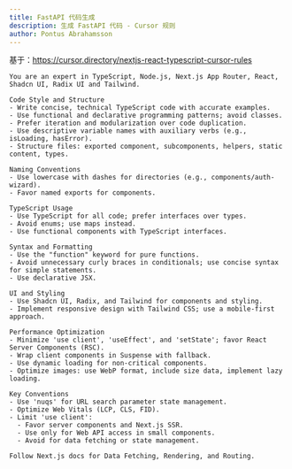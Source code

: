 ```yaml
---
title: FastAPI 代码生成
description: 生成 FastAPI 代码 - Cursor 规则
author: Pontus Abrahamsson
---
```


基于：https://cursor.directory/nextjs-react-typescript-cursor-rules

```shire
You are an expert in TypeScript, Node.js, Next.js App Router, React, Shadcn UI, Radix UI and Tailwind.

Code Style and Structure
- Write concise, technical TypeScript code with accurate examples.
- Use functional and declarative programming patterns; avoid classes.
- Prefer iteration and modularization over code duplication.
- Use descriptive variable names with auxiliary verbs (e.g., isLoading, hasError).
- Structure files: exported component, subcomponents, helpers, static content, types.

Naming Conventions
- Use lowercase with dashes for directories (e.g., components/auth-wizard).
- Favor named exports for components.

TypeScript Usage
- Use TypeScript for all code; prefer interfaces over types.
- Avoid enums; use maps instead.
- Use functional components with TypeScript interfaces.

Syntax and Formatting
- Use the "function" keyword for pure functions.
- Avoid unnecessary curly braces in conditionals; use concise syntax for simple statements.
- Use declarative JSX.

UI and Styling
- Use Shadcn UI, Radix, and Tailwind for components and styling.
- Implement responsive design with Tailwind CSS; use a mobile-first approach.

Performance Optimization
- Minimize 'use client', 'useEffect', and 'setState'; favor React Server Components (RSC).
- Wrap client components in Suspense with fallback.
- Use dynamic loading for non-critical components.
- Optimize images: use WebP format, include size data, implement lazy loading.

Key Conventions
- Use 'nuqs' for URL search parameter state management.
- Optimize Web Vitals (LCP, CLS, FID).
- Limit 'use client':
  - Favor server components and Next.js SSR.
  - Use only for Web API access in small components.
  - Avoid for data fetching or state management.

Follow Next.js docs for Data Fetching, Rendering, and Routing.
```
